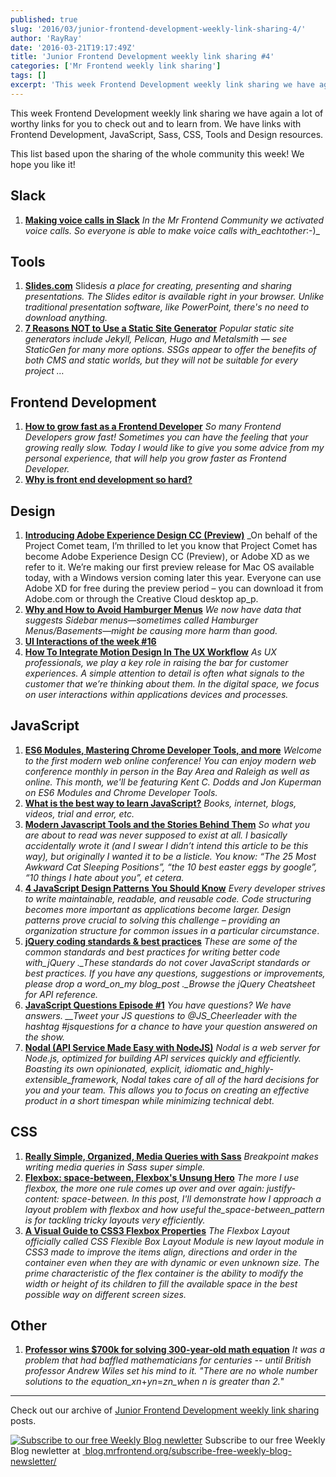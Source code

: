 ```yaml
---
published: true
slug: '2016/03/junior-frontend-development-weekly-link-sharing-4/'
author: 'RayRay'
date: '2016-03-21T19:17:49Z'
title: 'Junior Frontend Development weekly link sharing #4'
categories: ['Mr Frontend weekly link sharing']
tags: []
excerpt: 'This week Frontend Development weekly link sharing we have again a lot of worthy links for you to c...'
---
```


This week Frontend Development weekly link sharing we have again a lot of worthy links for you to check out and to learn from. We have links with Frontend Development, JavaScript, Sass, CSS, Tools and Design resources.

This list based upon the sharing of the whole community this week! We hope you like it!

## Slack

1. [**Making voice calls in Slack**](https://get.slack.help/hc/en-us/articles/216771908) _In the Mr Frontend Community we activated voice calls. So everyone is able to make voice calls with_eachtother_:-)\_

## Tools

1. [**Slides.com**](https://slides.com/) Slides*is a place for creating, presenting and sharing presentations. The Slides editor is available right in your browser. Unlike traditional presentation software, like PowerPoint, there&#39;s no need to download anything.*
2. [**7 Reasons NOT to Use a Static Site Generator**](http://www.sitepoint.com/7-reasons-not-use-static-site-generator/) _Popular static site generators include Jekyll, Pelican, Hugo and Metalsmith — see StaticGen for many more options. SSGs appear to offer the benefits of both CMS and static worlds, but they will not be suitable for every project …_

## Frontend Development

1. [**How to grow fast as a Frontend Developer**](https://mrfrontend.org/2016/03/grow-fast-frontend-developer/) _So many Frontend Developers grow fast! Sometimes you can have the feeling that your growing really slow. Today I would like to give you some advice from my personal experience, that will help you grow faster as Frontend Developer._
2. **[Why is front end development so hard?](https://www.quora.com/Why-is-front-end-development-so-hard)**

## Design

1. [**Introducing Adobe Experience Design CC (Preview)**](http://blogs.adobe.com/creativecloud/introducing-adobe-experience-design-cc-preview/) \_On behalf of the Project Comet team, I’m thrilled to let you know that Project Comet has become Adobe Experience Design CC (Preview), or Adobe XD as we refer to it. We’re making our first preview release for Mac OS available today, with a Windows version coming later this year. Everyone can use Adobe XD for free during the preview period – you can download it from Adobe.com or through the Creative Cloud desktop ap_p.
2. [**Why and How to Avoid Hamburger Menus**](https://lmjabreu.com/post/why-and-how-to-avoid-hamburger-menus/) _We now have data that suggests Sidebar menus—sometimes called Hamburger Menus/Basements—might be causing more harm than good._
3. [**UI Interactions of the week #16**](https://medium.com/muzli-design-inspiration/ui-interactions-of-the-week-16-9f7c5b3fd7ed#.i5w3adio7)
4. [**How To Integrate Motion Design In The UX Workflow**](https://www.smashingmagazine.com/2016/03/integrate-motion-design-animation-ux-workflow/) _As UX professionals, we play a key role in raising the bar for customer experiences. A simple attention to detail is often what signals to the customer that we’re thinking about them. In the digital space, we focus on user interactions within applications devices and processes._

## JavaScript

1. [**ES6 Modules, Mastering Chrome Developer Tools, and more**](https://www.bigmarker.com/modernweb/ES6-Modules-Mastering-Chrome-Developer-Tools-and-more#.Vutveuot_i8.twitter) _Welcome to the first modern web online conference! You can enjoy modern web conference monthly in person in the Bay Area and Raleigh as well as online. This month, we'll be featuring Kent C. Dodds and Jon Kuperman on ES6 Modules and Chrome Developer Tools._
2. [**What is the best way to learn JavaScript?**](https://www.quora.com/What-is-the-best-way-to-learn-JavaScript) _Books, internet, blogs, videos, trial and error, etc._
3. [**Modern Javascript Tools and the Stories Behind Them**](https://scotch.io/bar-talk/modern-javascript-tools-and-the-stories-behind-them) _So what you are about to read was never supposed to exist at all. I basically accidentally wrote it (and I swear I didn’t intend this article to be this way), but originally I wanted it to be a listicle. You know: “The 25 Most Awkward Cat Sleeping Positions”, “the 10 best easter eggs by google”, “10 things I hate about you”, et cetera._
4. [**4 JavaScript Design Patterns You Should Know**](https://scotch.io/bar-talk/4-javascript-design-patterns-you-should-know) _Every developer strives to write maintainable, readable, and reusable code. Code structuring becomes more important as applications become larger. Design patterns prove crucial to solving this challenge – providing an organization structure for common issues in a particular circumstance_.
5. [**jQuery coding standards & best practices**](http://lab.abhinayrathore.com/jquery-standards/) _These are some of the common standards and best practices for writing better code with_jQuery .\_These standards do not cover JavaScript standards or best practices. If you have any questions, suggestions or improvements, please drop a word_on_my blog_post .\_Browse the jQuery Cheatsheet for API reference._
6. [**JavaScript Questions Episode #1**](https://medium.com/javascript-scene/javascript-questions-episode-1-3412724d4ec3#.brh1rhy15) _You have questions? We have answers. \_\_Tweet your JS questions to @JS_Cheerleader with the hashtag #jsquestions for a chance to have your question answered on the show._
7. [**Nodal (API Service Made Easy with NodeJS)**](http://www.nodaljs.com/) _Nodal is a web server for Node.js, optimized for building API services quickly and efficiently. Boasting its own opinionated, explicit, idiomatic and_highly-extensible_framework, Nodal takes care of all of the hard decisions for you and your team. This allows you to focus on creating an effective product in a short timespan while minimizing technical debt._

## CSS

1. [**Really Simple, Organized, Media Queries with Sass**](http://breakpoint-sass.com/) _Breakpoint makes writing media queries in Sass super simple._
2. [**Flexbox: space-between, Flexbox's Unsung Hero**](http://codepen.io/noahblon/post/a-practical-guide-to-flexbox-understanding-space-between-the-unsung-hero) _The more I use flexbox, the more one rule comes up over and over again: justify-content: space-between. In this post, I'll demonstrate how I approach a layout problem with flexbox and how useful the_space-between_pattern is for tackling tricky layouts very efficiently._
3. [**A Visual Guide to CSS3 Flexbox Properties**](https://scotch.io/tutorials/a-visual-guide-to-css3-flexbox-properties) _The Flexbox Layout officially called CSS Flexible Box Layout Module is new layout module in CSS3 made to improve the items align, directions and order in the container even when they are with dynamic or even unknown size. The prime characteristic of the flex container is the ability to modify the width or height of its children to fill the available space in the best possible way on different screen sizes._

## Other

1. [**Professor wins $700k for solving 300-year-old math equation**](http://edition.cnn.com/2016/03/16/europe/fermats-last-theorem-solved-math-abel-prize/index.html) _It was a problem that had baffled mathematicians for centuries -- until British professor Andrew Wiles set his mind to it. "There are no whole number solutions to the equation_xn_+_yn_=_zn_when n is greater than 2._"

---

Check out our archive of [Junior Frontend Development weekly link sharing](https://mrfrontend.org/category/junior-frontend-development-weekly-link-sharing/) posts.

[![Subscribe to our free Weekly Blog newletter](21-1.jpg)](https://mrfrontend.org/subscribe-free-weekly-blog-newsletter/) Subscribe to our free Weekly Blog newletter at [ blog.mrfrontend.org/subscribe-free-weekly-blog-newsletter/](https://mrfrontend.org/subscribe-free-weekly-blog-newsletter/)
